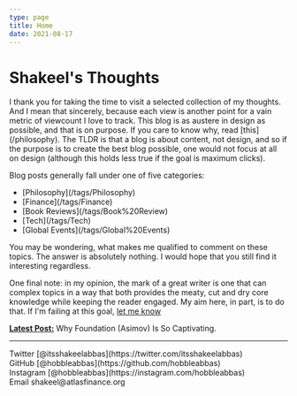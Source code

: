 ```yaml
---
type: page
title: Home
date: 2021-08-17
---
```


# Shakeel's Thoughts

<p>I thank you for taking the time to visit a selected collection of my thoughts. And I mean that sincerely, because each view is another point for a vain metric of viewcount I love to track. This blog is as austere in design as possible, and that is on purpose. If you care to know why, read [this](/philosophy). The TLDR is that a blog is about content, not design, and so if the purpose is to create the best blog possible, one would not focus at all on design (although this holds less true if the goal is maximum clicks).</p>
<p>Blog posts generally fall under one of five categories:</p>
<ul>
  <li>[Philosophy](/tags/Philosophy)</li>
  <li>[Finance](/tags/Finance)</li>
  <li>[Book Reviews](/tags/Book%20Review)</li>
  <li>[Tech](/tags/Tech)</li>
  <li>[Global Events](/tags/Global%20Events)</li>
</ul>
<p>You may be wondering, what makes me qualified to comment on these topics. The answer is absolutely nothing. I would hope that you still find it interesting regardless.</p>
<p>One final note: in my opinion, the mark of a great writer is one that can complex topics in a way that both provides the meaty, cut and dry core knowledge while keeping the reader engaged. My aim here, in part, is to do that. If I'm failing at this goal, <a href = "mailto:shakeel@atlasfinance.org">let me know</a></p>

[**Latest Post:**](/posts/foundation) Why Foundation (Asimov) Is So Captivating.

---

<div>
  Twitter [@itsshakeelabbas](https://twitter.com/itsshakeelabbas)
  <br />
  GitHub [@hobbleabbas](https://github.com/hobbleabbas)
  <br />
  Instagram [@hobbleabbas](https://instagram.com/hobbleabbas)
  <br />
  Email shakeel@atlasfinance.org
</div>
